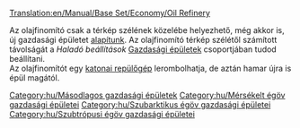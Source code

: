 [[Translation:en/Manual/Base Set/Economy/Oil Refinery]]

{{hu/Gazdasági épületek|kép=Oilrefinery.png
|név=Olajfinomító
|klíma=[[hu/Manual/Éghajlatok#Mérsékelt|mérsékelt]], [[hu/Manual/Éghajlatok#Szubarktikus|szubarktikus]], [[hu/Manual/Éghajlatok#Szubtrópusi|szubtrópusi]].
|elfogad=[[hu/Manual/Base Set/Economy/Olaj|olajat]]
|előállít=[[hu/Manual/Base Set/Economy/Áru|árut]]
}}
Az olajfinomító csak a térkép szélének közelébe helyezhető, még akkor is, új gazdasági épületet [[hu/Manual/Base Set/Economy/Gazdasági épületek#Új gazdasági épület alapítása|alapítunk]]. Az olajfinomító térkép szélétől számított távolságát a ''Haladó beállítások'' [[hu/Haladó beállítások/Gazdaság#Gazdasági épületek|Gazdasági épületek]] csoportjában tudod beállítani.<br>
Az olajfinomítót egy [[hu/Manual/Katasztrófák#Olajfinomító robbanás|katonai repülőgép]] lerombolhatja, de aztán hamar újra is épül magától.

{{hu/Navbox Gazdasági épületek}}

[[Category:hu/Másodlagos gazdasági épületek]]
[[Category:hu/Mérsékelt égöv gazdasági épületei]]
[[Category:hu/Szubarktikus égöv gazdasági épületei]]
[[Category:hu/Szubtrópusi égöv gazdasági épületei]]